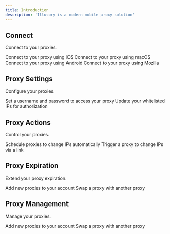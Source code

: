 ```yaml
---
title: Introduction
description: 'Illusory is a modern mobile proxy solution'
---
```


## Connect

Connect to your proxies.

<CardGroup cols={2}>
    <Card title="iOS" icon="apple" href="/connect/ios/ios-wifi-apps">
        Connect to your proxy using iOS
    </Card>
    <Card title="macOS" icon="apple" href="/connect/macos/macos-wifi">
        Connect to your proxy using macOS
    </Card>
    <Card title="Android" icon="android" href="/connect/android/android-wifi">
        Connect to your proxy using Android
    </Card>
    <Card title="Mozilla" icon="firefox-browser" href="/connect/mozilla/macos-foxyproxy">
        Connect to your proxy using Mozilla
    </Card>
</CardGroup>

## Proxy Settings

Configure your proxies.

<CardGroup cols={2}>
    <Card title="Basic Authentication" icon="lock" href="/proxy-authentication/proxy-auth-basic">
        Set a username and password to access your proxy
    </Card>
    <Card title="Whitelist Authentication" icon="location-dot" href="/proxy-authentication/proxy-auth-whitelist">
        Update your whitelisted IPs for authorization
    </Card>
</CardGroup>


## Proxy Actions

Control your proxies.

<CardGroup cols={2}>
    <Card title="Change IP Automatically" icon="clock" href="/proxy-actions/change-ip/change-ip-automatically">
        Schedule proxies to change IPs automatically
    </Card>
    <Card title="Change IP via Link" icon="link" href="/proxy-actions/change-ip/change-ip-link">
        Trigger a proxy to change IPs via a link
    </Card>
</CardGroup>

## Proxy Expiration

Extend your proxy expiration.

<CardGroup cols={2}>
    <Card title="Auto Renewal" icon="clock" href="/proxy-expiration/proxy-renew">
        Add new proxies to your account
    </Card>
    <Card title="Extend Manually" icon="link" href="/proxy-expiration/proxy-extend">
        Swap a proxy with another proxy
    </Card>
</CardGroup>

## Proxy Management

Manage your proxies.

<CardGroup cols={2}>
    <Card title="Add" icon="clock" href="/proxy-management/proxy-add">
        Add new proxies to your account
    </Card>
    <Card title="Swap" icon="link" href="/proxy-management/proxy-swap">
        Swap a proxy with another proxy
    </Card>
</CardGroup>